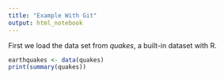 ```yaml
---
title: "Example With Git"
output: html_notebook
---
```



First we load the data set from *quakes*, a built-in dataset with R. 

```r
earthquakes <- data(quakes)
print(summary(quakes))
```

